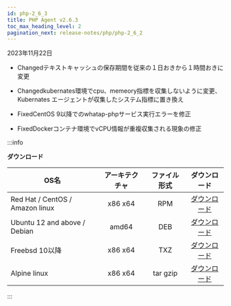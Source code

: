 ```yaml
---
id: php-2_6_3
title: PHP Agent v2.6.3
toc_max_heading_level: 2
pagination_next: release-notes/php/php-2_6_2
---
```


2023年11月22日

- <Status>Changed</Status>テキストキャッシュの保存期間を従来の１日おきから１時間おきに変更

- <Status>Changed</Status>kubernates環境でcpu、memeory指標を収集しないように変更、Kubernates エージェントが収集したシステム指標に置き換え

- <Status>Fixed</Status>CentOS 9以降でのwhatap-phpサービス実行エラーを修正

- <Status>Fixed</Status>Dockerコンテナ環境でvCPU情報が重複収集される現象の修正

:::info

**ダウンロード**

| OS名                             | アーキテクチャ |  ファイル形式  |                                    ダウンロード                                    |
| ------------------------------- | :-----: | :------: | :--------------------------------------------------------------------------: |
| Red Hat / CentOS / Amazon linux | x86 x64 |    RPM   | [ダウンロード](https://repo.whatap.io/centos/6/x86_64/whatap-php-2.6-3.x86_64.rpm) |
| Ubuntu 12 and above / Debian    |  amd64  |    DEB   |  [ダウンロード](https://repo.whatap.io/debian/unstable/whatap-php_2.6.3_amd64.deb) |
| Freebsd 10以降                    | x86 x64 |    TXZ   |       [ダウンロード](https://repo.whatap.io/freebsd/10/whatap-php-2.6.3.txz)       |
| Alpine linux                    | x86 x64 | tar gzip |    [ダウンロード](https://repo.whatap.io/alpine/x86_64/whatap-php-2.6.3.tar.gz)    |

:::
 
